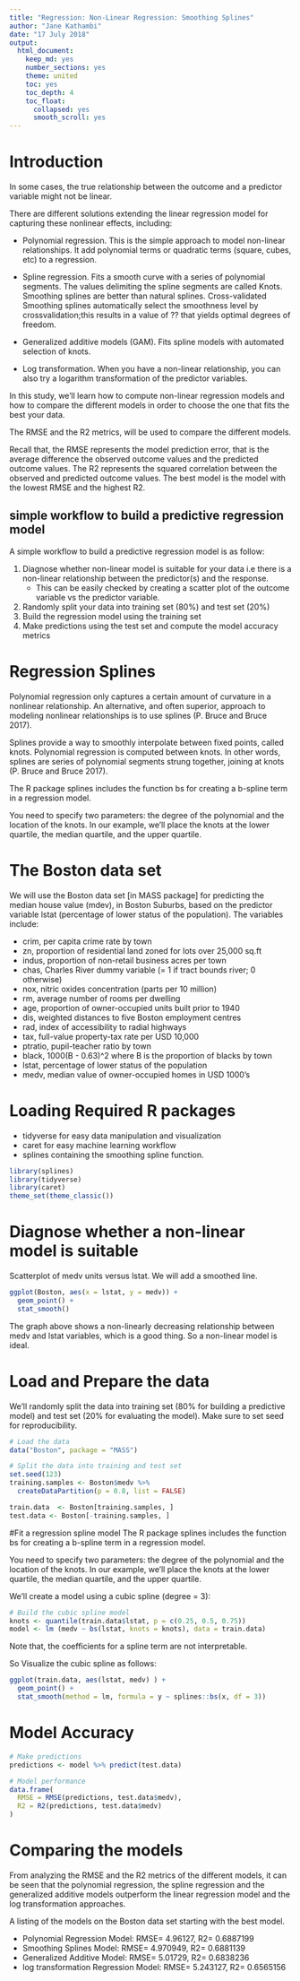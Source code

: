 ```yaml
---
title: "Regression: Non-Linear Regression: Smoothing Splines"
author: "Jane Kathambi"
date: "17 July 2018"
output: 
  html_document:
    keep_md: yes
    number_sections: yes
    theme: united
    toc: yes
    toc_depth: 4
    toc_float:
      collapsed: yes
      smooth_scroll: yes
---
```

# Introduction
In some cases, the true relationship between the outcome and a predictor variable might not be linear.

There are different solutions extending the linear regression model for capturing these nonlinear effects, including:

* Polynomial regression. This is the simple approach to model non-linear relationships. It add polynomial terms or quadratic terms (square, cubes, etc) to a regression.

* Spline regression. Fits a smooth curve with a series of polynomial segments. The values delimiting the spline segments are called Knots. Smoothing splines are better than natural splines. Cross-validated Smoothing splines automatically select the smoothness level by crossvalidation;this results in a value of ?? that yields optimal degrees of freedom.

* Generalized additive models (GAM). Fits spline models with automated selection of knots.

* Log transformation. When you have a non-linear relationship, you can also try a logarithm transformation of the predictor variables.

In this study, we'll learn how to compute non-linear regression models and how to compare the different models in order to choose the one that fits the best your data.

The RMSE and the R2 metrics, will be used to compare the different models.

Recall that, the RMSE represents the model prediction error, that is the average difference the observed outcome values and the predicted outcome values. The R2 represents the squared correlation between the observed and predicted outcome values. The best model is the model with the lowest RMSE and the highest R2.

## simple workflow to build a predictive regression model

A simple workflow to build a predictive regression model is as follow:

1. Diagnose whether non-linear model is suitable for your data i.e there is a non-linear relationship between the predictor(s) and the response.
    + This can be easily checked by creating a scatter plot of the outcome variable vs the predictor variable.
2. Randomly split your data into training set (80%) and test set (20%)
3. Build the regression model using the training set
4. Make predictions using the test set and compute the model accuracy metrics

# Regression Splines
Polynomial regression only captures a certain amount of curvature in a nonlinear relationship. An alternative, and often superior, approach to modeling nonlinear relationships is to use splines (P. Bruce and Bruce 2017).

Splines provide a way to smoothly interpolate between fixed points, called knots. Polynomial regression is computed between knots. In other words, splines are series of polynomial segments strung together, joining at knots (P. Bruce and Bruce 2017).

The R package splines includes the function bs for creating a b-spline term in a regression model.

You need to specify two parameters: the degree of the polynomial and the location of the knots. In our example, we'll place the knots at the lower quartile, the median quartile, and the upper quartile.

# The Boston data set
We will use the Boston data set [in MASS package] for predicting the median house value (mdev), in Boston Suburbs, based on the predictor variable lstat (percentage of lower status of the population). The variables include:

* crim, per capita crime rate by town
* zn, proportion of residential land zoned for lots over 25,000 sq.ft
* indus, proportion of non-retail business acres per town
* chas, Charles River dummy variable (= 1 if tract bounds river; 0 otherwise)
* nox, nitric oxides concentration (parts per 10 million)
* rm, average number of rooms per dwelling
* age, proportion of owner-occupied units built prior to 1940
* dis, weighted distances to five Boston employment centres
* rad, index of accessibility to radial highways
* tax, full-value property-tax rate per USD 10,000
* ptratio, pupil-teacher ratio by town
* black, 1000(B - 0.63)^2 where B is the proportion of blacks by town
* lstat, percentage of lower status of the population
* medv, median value of owner-occupied homes in USD 1000's

# Loading Required R packages
* tidyverse for easy data manipulation and visualization
* caret for easy machine learning workflow
* splines containing the smoothing spline function.
```r
library(splines)
library(tidyverse)
library(caret)
theme_set(theme_classic())
```

# Diagnose whether a non-linear model is suitable
Scatterplot of medv units versus lstat. We will add a smoothed line.

```r
ggplot(Boston, aes(x = lstat, y = medv)) +
  geom_point() +
  stat_smooth()
```

The graph above shows a non-linearly decreasing relationship between medv and lstat variables, which is a good thing. So a non-linear model is ideal.

# Load and Prepare the data
We'll randomly split the data into training set (80% for building a predictive model) and test set (20% for evaluating the model). Make sure to set seed for reproducibility.

```r
# Load the data
data("Boston", package = "MASS")

# Split the data into training and test set
set.seed(123)
training.samples <- Boston$medv %>%
  createDataPartition(p = 0.8, list = FALSE)

train.data  <- Boston[training.samples, ]
test.data <- Boston[-training.samples, ]
```

#Fit a regression spline model
The R package splines includes the function bs for creating a b-spline term in a regression model.

You need to specify two parameters: the degree of the polynomial and the location of the knots. In our example, we'll place the knots at the lower quartile, the median quartile, and the upper quartile.

We'll create a model using a cubic spline (degree = 3):
```r
# Build the cubic spline model
knots <- quantile(train.data$lstat, p = c(0.25, 0.5, 0.75))
model <- lm (medv ~ bs(lstat, knots = knots), data = train.data)
```

Note that, the coefficients for a spline term are not interpretable.

So Visualize the cubic spline as follows:

```r
ggplot(train.data, aes(lstat, medv) ) +
  geom_point() +
  stat_smooth(method = lm, formula = y ~ splines::bs(x, df = 3))
```

# Model Accuracy
```r
# Make predictions
predictions <- model %>% predict(test.data)

# Model performance
data.frame(
  RMSE = RMSE(predictions, test.data$medv),
  R2 = R2(predictions, test.data$medv)
)
```

# Comparing the models
From analyzing the RMSE and the R2 metrics of the different models, it can be seen that the polynomial regression, the spline regression and the generalized additive models outperform the linear regression model and the log transformation approaches.

A listing of the models on the Boston data set starting with the best model.

* Polynomial Regression Model: RMSE= 4.96127, R2= 0.6887199
* Smoothing Splines Model: RMSE= 4.970949, R2= 0.6881139
* Generalized Additive Model: RMSE= 5.01729, R2= 0.6838236
* log transformation Regression Model: RMSE= 5.243127, R2= 0.6565156